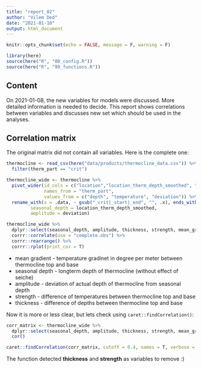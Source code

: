 ```yaml
---
title: "report_02"
author: "Vilem Ded"
date: "2021-01-10"
output: html_document
---
```


```r
knitr::opts_chunk$set(echo = FALSE, message = F, warning = F)

```

```r
library(here)
source(here("R", "00_config.R"))
source(here("R", "99_functions.R"))
```

## Content
On 2021-01-08, the new variables for models were discussed. More detailed information is needed to decide. This report shows correlations between variables and discusses new set which should be used in the analyses.


## Correlation matrix
The original matrix did not contain all variables. Here is the complete one:
```r
thermocline <- read_csv(here("data/products/thermocline_data.csv")) %>%
  filter(therm_part == "crit")

thermocline_wide <- thermocline %>%
  pivot_wider(id_cols = c("location","location_therm_depth_smoothed", "thermocline_ts", "thickness", "strength", "mean_gradient"),
              names_from = "therm_part",
              values_from = c("depth", "temperature", "deviation")) %>%
  rename_with(x = .data, ~ gsub("_crit|_start|_end", "", .x), ends_with(c("crit", "start", "end"))) %>% rename(ts = thermocline_ts, 
         seasonal_depth = location_therm_depth_smoothed,
         amplitude = deviation)

thermocline_wide %>%
  dplyr::select(seasonal_depth, amplitude, thickness, strength, mean_gradient) %>%
  corrr::correlate(use = "complete.obs") %>%
  corrr::rearrange() %>% 
  corrr::rplot(print_cor = T)
```

- mean gradient - temperature gradinet in degree per meter between thermocline top and base
- seasonal depth - longterm depth of thermocline (without effect of seiche)
- amplitude - deviation of actual depth of thermocline from seasonal depth
- strength - difference of temperatures between thermocline top and base
- thickness - difference of depths between thermocline top and base

Now it is more or less clear, but lets check using `caret::findCorrelation()`:
```r
corr_matrix <- thermocline_wide %>%
  dplyr::select(seasonal_depth, amplitude, thickness, strength, mean_gradient) %>%
  cor()

caret::findCorrelation(corr_matrix, cutoff = 0.4, names = T, verbose = T)
```

The function detected **thickness** and **strength** as variables to remove :)